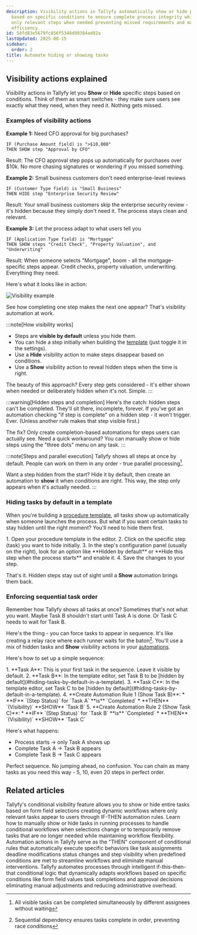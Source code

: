 ```yaml
---
description: Visibility actions in Tallyfy automatically show or hide process steps
  based on specific conditions to ensure complete process integrity while displaying
  only relevant steps when needed preventing missed requirements and maintaining workflow
  efficiency.
id: 58fd83e5679fc856f5348d99384ad02a
lastUpdated: 2025-08-15
sidebar:
  order: 2
title: Automate hiding or showing tasks
---
```



## Visibility actions explained

Visibility actions in Tallyfy let you **Show** or **Hide** specific steps based on conditions. Think of them as smart switches - they make sure users see exactly what they need, when they need it. Nothing gets missed.

### Examples of visibility actions

**Example 1:** Need CFO approval for big purchases?
```
IF (Purchase Amount field) is ">$10,000"
THEN SHOW step "Approval by CFO"
```
Result: The CFO approval step pops up automatically for purchases over $10k. No more chasing signatures or wondering if you missed something.

**Example 2:** Small business customers don't need enterprise-level reviews
```
IF (Customer Type field) is "Small Business"
THEN HIDE step "Enterprise Security Review"
```
Result: Your small business customers skip the enterprise security review - it's hidden because they simply don't need it. The process stays clean and relevant.

**Example 3:** Let the process adapt to what users tell you
```
IF (Application Type field) is "Mortgage"
THEN SHOW steps "Credit Check", "Property Valuation", and "Underwriting"
```
Result: When someone selects "Mortgage", boom - all the mortgage-specific steps appear. Credit checks, property valuation, underwriting. Everything they need.

Here's what it looks like in action:

![Visibility example](https://screenshots.tallyfy.com/tallyfy%2Fpro%2Fdesktop-light-task-completion-example-automations.png)

See how completing one step makes the next one appear? That's visibility automation at work.

:::note[How visibility works]
- Steps are **visible by default** unless you hide them.
- You can hide a step initially when building the [template](/products/pro/documenting/templates/) (just toggle it in the settings).
- Use a **Hide** visibility action to make steps disappear based on conditions.
- Use a **Show** visibility action to reveal hidden steps when the time is right.

The beauty of this approach? Every step gets considered - it's either shown when needed or deliberately hidden when it's not. Simple.
:::

:::warning[Hidden steps and completion]
Here's the catch: hidden steps can't be completed. They'll sit there, incomplete, forever. If you've got an automation checking "if step is complete" on a hidden step - it won't trigger. Ever. (Unless another rule makes that step visible first.)

The fix? Only create completion-based automations for steps users can actually see. Need a quick workaround? You can manually show or hide steps using the "three dots" menu on any task.
:::

:::note[Steps and parallel execution]
Tallyfy shows all steps at once by default. People can work on them in any order - true parallel processing[^1].

Want a step hidden from the start? Hide it by default, then create an automation to **show** it when conditions are right. This way, the step only appears when it's actually needed.
:::

### Hiding tasks by default in a template

When you're building a [procedure template](/products/pro/documenting/templates/), all tasks show up automatically when someone launches the process. But what if you want certain tasks to stay hidden until the right moment? You'll need to hide them first.

<Steps>
1.  Open your procedure template in the editor.
2.  Click on the specific step (task) you want to hide initially.
3.  In the step's configuration panel (usually on the right), look for an option like **Hidden by default** or **Hide this step when the process starts** and enable it.
4.  Save the changes to your step.
</Steps>

That's it. Hidden steps stay out of sight until a **Show** automation brings them back.

### Enforcing sequential task order

Remember how Tallyfy shows all tasks at once? Sometimes that's not what you want. Maybe Task B shouldn't start until Task A is done. Or Task C needs to wait for Task B.

Here's the thing - you can force tasks to appear in sequence. It's like creating a relay race where each runner waits for the baton[^2]. You'll use a mix of hidden tasks and **Show** visibility actions in your [automations](/products/pro/documenting/templates/automations/).

Here's how to set up a simple sequence:

<Steps>
1.  **Task A**: This is your first task in the sequence. Leave it visible by default.
2.  **Task B**: In the template editor, set Task B to be [hidden by default](#hiding-tasks-by-default-in-a-template).
3.  **Task C**: In the template editor, set Task C to be [hidden by default](#hiding-tasks-by-default-in-a-template).
4.  **Create Automation Rule 1 (Show Task B)**:
    *   **IF** `(Step Status)` for `Task A` **is** `Completed`
    *   **THEN** `(Visibility)` **SHOW** `Task B`
5.  **Create Automation Rule 2 (Show Task C)**:
    *   **IF** `(Step Status)` for `Task B` **is** `Completed`
    *   **THEN** `(Visibility)` **SHOW** `Task C`
</Steps>

Here's what happens:
- Process starts → only Task A shows up
- Complete Task A → Task B appears  
- Complete Task B → Task C appears

Perfect sequence. No jumping ahead, no confusion. You can chain as many tasks as you need this way - 5, 10, even 20 steps in perfect order.



[^1]: All visible tasks can be completed simultaneously by different assignees without waiting
[^2]: Sequential dependency ensures tasks complete in order, preventing race conditions

## Related articles
<CardGrid>
<LinkTitleCard header="<b>Automations > Conditional visibility</b>" href="/products/pro/documenting/templates/automations/conditional-visibility-guide/" > Tallyfy's conditional visibility feature allows you to show or hide entire tasks based on form field selections creating dynamic workflows where only relevant tasks appear to users through IF-THEN automation rules. </LinkTitleCard>
<LinkTitleCard header="<b>Tasks > Manually show or hide tasks</b>" href="/products/pro/tracking-and-tasks/tasks/manually-show-hide-tasks/" > Learn how to manually show or hide tasks in running processes to handle conditional workflows when selections change or to temporarily remove tasks that are no longer needed while maintaining workflow flexibility. </LinkTitleCard>
<LinkTitleCard header="<b>Automations > Actions</b>" href="/products/pro/documenting/templates/automations/actions/" > Automation actions in Tallyfy serve as the "THEN" component of conditional rules that automatically execute specific behaviors like task assignments deadline modifications status changes and step visibility when predefined conditions are met to streamline workflows and eliminate manual interventions. </LinkTitleCard>
<LinkTitleCard header="<b>Tutorials > Create an automation</b>" href="/products/pro/tutorials/how-can-tallyfy-automate-and-streamline-my-processes/" > Tallyfy automates processes through intelligent if-this-then-that conditional logic that dynamically adapts workflows based on specific conditions like form field values task completions and approval decisions eliminating manual adjustments and reducing administrative overhead. </LinkTitleCard>
</CardGrid>